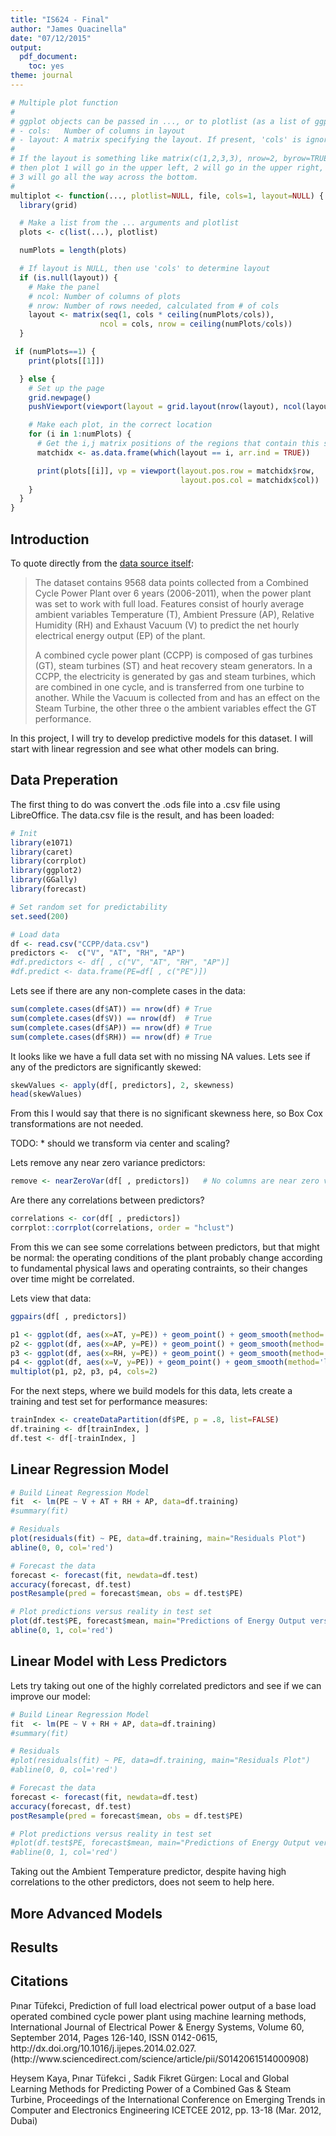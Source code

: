 ```yaml
---
title: "IS624 - Final"
author: "James Quacinella"
date: "07/12/2015"
output: 
  pdf_document:
    toc: yes
theme: journal
---
```


```r
# Multiple plot function
#
# ggplot objects can be passed in ..., or to plotlist (as a list of ggplot objects)
# - cols:   Number of columns in layout
# - layout: A matrix specifying the layout. If present, 'cols' is ignored.
#
# If the layout is something like matrix(c(1,2,3,3), nrow=2, byrow=TRUE),
# then plot 1 will go in the upper left, 2 will go in the upper right, and
# 3 will go all the way across the bottom.
#
multiplot <- function(..., plotlist=NULL, file, cols=1, layout=NULL) {
  library(grid)

  # Make a list from the ... arguments and plotlist
  plots <- c(list(...), plotlist)

  numPlots = length(plots)

  # If layout is NULL, then use 'cols' to determine layout
  if (is.null(layout)) {
    # Make the panel
    # ncol: Number of columns of plots
    # nrow: Number of rows needed, calculated from # of cols
    layout <- matrix(seq(1, cols * ceiling(numPlots/cols)),
                    ncol = cols, nrow = ceiling(numPlots/cols))
  }

 if (numPlots==1) {
    print(plots[[1]])

  } else {
    # Set up the page
    grid.newpage()
    pushViewport(viewport(layout = grid.layout(nrow(layout), ncol(layout))))

    # Make each plot, in the correct location
    for (i in 1:numPlots) {
      # Get the i,j matrix positions of the regions that contain this subplot
      matchidx <- as.data.frame(which(layout == i, arr.ind = TRUE))

      print(plots[[i]], vp = viewport(layout.pos.row = matchidx$row,
                                      layout.pos.col = matchidx$col))
    }
  }
}
```


## Introduction

To quote directly from the [data source itself](https://archive.ics.uci.edu/ml/datasets/Combined+Cycle+Power+Plant):

>The dataset contains 9568 data points collected from a Combined Cycle Power Plant over 6 years
>(2006-2011), when the power plant was set to work with full load. Features consist of hourly
>average ambient variables Temperature (T), Ambient Pressure (AP), Relative Humidity (RH) and
>Exhaust Vacuum (V) to predict the net hourly electrical energy output (EP)  of the plant.
>
>A combined cycle power plant (CCPP) is composed of gas turbines (GT), steam turbines (ST) and
>heat recovery steam generators. In a CCPP, the electricity is generated by gas and steam
>turbines, which are combined in one cycle, and is transferred from one turbine to another.
>While the Vacuum is collected from and has an effect on the Steam Turbine, the other three o
>the ambient variables effect the GT performance.

In this project, I will try to develop predictive models for this dataset. I will start with linear regression and see what other models can bring.



## Data Preperation

The first thing to do was convert the .ods file into a .csv file using LibreOffice. The data.csv file is the result, and has been loaded:

```r
# Init
library(e1071)
library(caret)
library(corrplot)
library(ggplot2)
library(GGally)
library(forecast)

# Set random set for predictability
set.seed(200)

# Load data
df <- read.csv("CCPP/data.csv")
predictors <-  c("V", "AT", "RH", "AP")
#df.predictors <- df[ , c("V", "AT", "RH", "AP")]
#df.predict <- data.frame(PE=df[ , c("PE")])
```

Lets see if there are any non-complete cases in the data:

```r
sum(complete.cases(df$AT)) == nrow(df) # True
sum(complete.cases(df$V)) == nrow(df)  # True
sum(complete.cases(df$AP)) == nrow(df) # True
sum(complete.cases(df$RH)) == nrow(df) # True
```

It looks like we have a full data set with no missing NA values. Lets see if any of the predictors are significantly skewed:

```r
skewValues <- apply(df[, predictors], 2, skewness)
head(skewValues)
```

From this I would say that there is no significant skewness here, so Box Cox transformations are not needed.

TODO: 
* should we transform via center and scaling?


Lets remove any near zero variance predictors:

```r
remove <- nearZeroVar(df[ , predictors])   # No columns are near zero variance
```

Are there any correlations between predictors?

```r
correlations <- cor(df[ , predictors])
corrplot::corrplot(correlations, order = "hclust")
```

From this we can see some correlations between predictors, but that might be normal: the operating conditions of the plant probably change according to fundamental physical laws and operating contraints, so their changes over time might be correlated.

Lets view that data:

```r
ggpairs(df[ , predictors])

p1 <- ggplot(df, aes(x=AT, y=PE)) + geom_point() + geom_smooth(method='lm') + ggtitle("Output versus Ambient Temperature") + ylab("Energy Output")
p2 <- ggplot(df, aes(x=AP, y=PE)) + geom_point() + geom_smooth(method='lm') + ggtitle("Output versus Ambient Pressure") + ylab("Energy Output")
p3 <- ggplot(df, aes(x=RH, y=PE)) + geom_point() + geom_smooth(method='lm') + ggtitle("Output versus Relative Humidity") + ylab("Energy Output")
p4 <- ggplot(df, aes(x=V, y=PE)) + geom_point() + geom_smooth(method='lm') + ggtitle("Output versus Exhaust Vacuum") + ylab("Energy Output")
multiplot(p1, p2, p3, p4, cols=2)
```

For the next steps, where we build models for this data, lets create a training and test set for performance measures:

```r
trainIndex <- createDataPartition(df$PE, p = .8, list=FALSE)
df.training <- df[trainIndex, ]
df.test <- df[-trainIndex, ]
```

## Linear Regression Model

```r
# Build Lineat Regression Model
fit  <- lm(PE ~ V + AT + RH + AP, data=df.training)
#summary(fit)

# Residuals
plot(residuals(fit) ~ PE, data=df.training, main="Residuals Plot")
abline(0, 0, col='red')

# Forecast the data
forecast <- forecast(fit, newdata=df.test)
accuracy(forecast, df.test)
postResample(pred = forecast$mean, obs = df.test$PE)

# Plot predictions versus reality in test set
plot(df.test$PE, forecast$mean, main="Predictions of Energy Output versus Test Set", ylab="Energy Output (Prediction)", xlab="Energy Output (Test Set)")
abline(0, 1, col='red')
```

## Linear Model with Less Predictors

Lets try taking out one of the highly correlated predictors and see if we can improve our model:

```r
# Build Linear Regression Model
fit  <- lm(PE ~ V + RH + AP, data=df.training)
#summary(fit)

# Residuals
#plot(residuals(fit) ~ PE, data=df.training, main="Residuals Plot")
#abline(0, 0, col='red')

# Forecast the data
forecast <- forecast(fit, newdata=df.test)
accuracy(forecast, df.test)
postResample(pred = forecast$mean, obs = df.test$PE)

# Plot predictions versus reality in test set
#plot(df.test$PE, forecast$mean, main="Predictions of Energy Output versus Test Set", ylab="Energy Output (Prediction)", xlab="Energy Output (Test Set)")
#abline(0, 1, col='red')
```

Taking out the Ambient Temperature predictor, despite having high correlations to the other predictors, does not seem to help here.

## More Advanced Models

## Results

## Citations

Pınar Tüfekci, Prediction of full load electrical power output of a base load operated combined cycle power plant using machine learning methods, International Journal of Electrical Power & Energy Systems, Volume 60, September 2014, Pages 126-140, ISSN 0142-0615, http://dx.doi.org/10.1016/j.ijepes.2014.02.027.
(http://www.sciencedirect.com/science/article/pii/S0142061514000908)

Heysem Kaya, Pınar Tüfekci , Sadık Fikret Gürgen: Local and Global Learning Methods for Predicting Power of a Combined Gas & Steam Turbine, Proceedings of the International Conference on Emerging Trends in Computer and Electronics Engineering ICETCEE 2012, pp. 13-18 (Mar. 2012, Dubai)